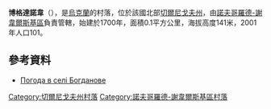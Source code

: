 {{coord|52|18|34|N|33|16|39|E|scale:100000|display=title}}

'''博格達諾韋'''（{{lang-uk|Богданове}}），是[[烏克蘭|烏克蘭]]的村落，位於該國北部[[切爾尼戈夫州|切爾尼戈夫州]]，由[[諾夫哥羅德-謝韋爾斯基區|諾夫哥羅德-謝韋爾斯基區]]負責管轄，始建於1700年，面積0.1平方公里，海拔高度141米，2001年人口101。

==參考資料==
* [http://weather.in.ua/ua/chernigovskaja/1628 Погода в селі Богданове] {{Wayback|url=http://weather.in.ua/ua/chernigovskaja/1628 |date=20111220141421 }}

[[Category:切爾尼戈夫州村落|Category:切爾尼戈夫州村落]]
[[Category:諾夫哥羅德-謝韋爾斯基區村落|Category:諾夫哥羅德-謝韋爾斯基區村落]]


{{Chernihiv-geo-stub}}